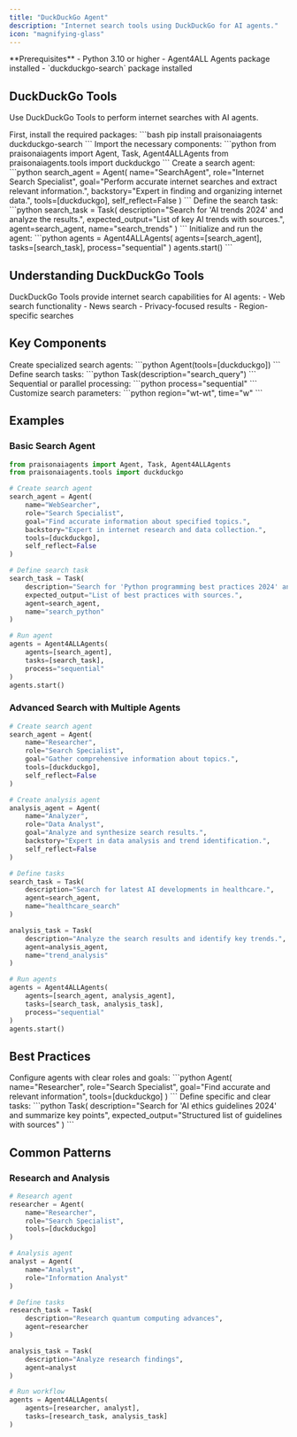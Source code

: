```yaml
---
title: "DuckDuckGo Agent"
description: "Internet search tools using DuckDuckGo for AI agents."
icon: "magnifying-glass"
---
```


<Note>
  **Prerequisites**
  - Python 3.10 or higher
  - Agent4ALL Agents package installed
  - `duckduckgo-search` package installed
</Note>

## DuckDuckGo Tools

Use DuckDuckGo Tools to perform internet searches with AI agents.

<Steps>
  <Step title="Install Dependencies">
    First, install the required packages:
    ```bash
    pip install praisonaiagents duckduckgo-search
    ```
  </Step>

  <Step title="Import Components">
    Import the necessary components:
    ```python
    from praisonaiagents import Agent, Task, Agent4ALLAgents
    from praisonaiagents.tools import duckduckgo
    ```
  </Step>

  <Step title="Create Agent">
    Create a search agent:
    ```python
    search_agent = Agent(
        name="SearchAgent",
        role="Internet Search Specialist",
        goal="Perform accurate internet searches and extract relevant information.",
        backstory="Expert in finding and organizing internet data.",
        tools=[duckduckgo],
        self_reflect=False
    )
    ```
  </Step>

  <Step title="Define Task">
    Define the search task:
    ```python
    search_task = Task(
        description="Search for 'AI trends 2024' and analyze the results.",
        expected_output="List of key AI trends with sources.",
        agent=search_agent,
        name="search_trends"
    )
    ```
  </Step>

  <Step title="Run Agent">
    Initialize and run the agent:
    ```python
    agents = Agent4ALLAgents(
        agents=[search_agent],
        tasks=[search_task],
        process="sequential"
    )
    agents.start()
    ```
  </Step>
</Steps>

## Understanding DuckDuckGo Tools

<Card title="What are DuckDuckGo Tools?" icon="question">
  DuckDuckGo Tools provide internet search capabilities for AI agents:
  - Web search functionality
  - News search
  - Privacy-focused results
  - Region-specific searches
</Card>

## Key Components

<CardGroup cols={2}>
  <Card title="Search Agent" icon="user-robot">
    Create specialized search agents:
    ```python
    Agent(tools=[duckduckgo])
    ```
  </Card>
  <Card title="Search Task" icon="list-check">
    Define search tasks:
    ```python
    Task(description="search_query")
    ```
  </Card>
  <Card title="Process Types" icon="arrows-split-up-and-left">
    Sequential or parallel processing:
    ```python
    process="sequential"
    ```
  </Card>
  <Card title="Search Options" icon="sliders">
    Customize search parameters:
    ```python
    region="wt-wt", time="w"
    ```
  </Card>
</CardGroup>

## Examples

### Basic Search Agent

```python
from praisonaiagents import Agent, Task, Agent4ALLAgents
from praisonaiagents.tools import duckduckgo

# Create search agent
search_agent = Agent(
    name="WebSearcher",
    role="Search Specialist",
    goal="Find accurate information about specified topics.",
    backstory="Expert in internet research and data collection.",
    tools=[duckduckgo],
    self_reflect=False
)

# Define search task
search_task = Task(
    description="Search for 'Python programming best practices 2024' and summarize the key points.",
    expected_output="List of best practices with sources.",
    agent=search_agent,
    name="search_python"
)

# Run agent
agents = Agent4ALLAgents(
    agents=[search_agent],
    tasks=[search_task],
    process="sequential"
)
agents.start()
```

### Advanced Search with Multiple Agents

```python
# Create search agent
search_agent = Agent(
    name="Researcher",
    role="Search Specialist",
    goal="Gather comprehensive information about topics.",
    tools=[duckduckgo],
    self_reflect=False
)

# Create analysis agent
analysis_agent = Agent(
    name="Analyzer",
    role="Data Analyst",
    goal="Analyze and synthesize search results.",
    backstory="Expert in data analysis and trend identification.",
    self_reflect=False
)

# Define tasks
search_task = Task(
    description="Search for latest AI developments in healthcare.",
    agent=search_agent,
    name="healthcare_search"
)

analysis_task = Task(
    description="Analyze the search results and identify key trends.",
    agent=analysis_agent,
    name="trend_analysis"
)

# Run agents
agents = Agent4ALLAgents(
    agents=[search_agent, analysis_agent],
    tasks=[search_task, analysis_task],
    process="sequential"
)
agents.start()
```

## Best Practices

<AccordionGroup>
  <Accordion title="Agent Configuration">
    Configure agents with clear roles and goals:
    ```python
    Agent(
        name="Researcher",
        role="Search Specialist",
        goal="Find accurate and relevant information",
        tools=[duckduckgo]
    )
    ```
  </Accordion>

  <Accordion title="Task Definition">
    Define specific and clear tasks:
    ```python
    Task(
        description="Search for 'AI ethics guidelines 2024' and summarize key points",
        expected_output="Structured list of guidelines with sources"
    )
    ```
  </Accordion>
</AccordionGroup>

## Common Patterns

### Research and Analysis
```python
# Research agent
researcher = Agent(
    name="Researcher",
    role="Search Specialist",
    tools=[duckduckgo]
)

# Analysis agent
analyst = Agent(
    name="Analyst",
    role="Information Analyst"
)

# Define tasks
research_task = Task(
    description="Research quantum computing advances",
    agent=researcher
)

analysis_task = Task(
    description="Analyze research findings",
    agent=analyst
)

# Run workflow
agents = Agent4ALLAgents(
    agents=[researcher, analyst],
    tasks=[research_task, analysis_task]
)
